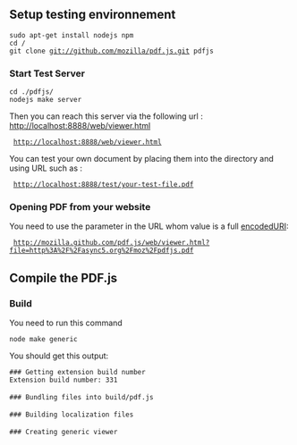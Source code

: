 == Setup testing environnement ==

 sudo apt-get install nodejs npm
 cd <website-js-dir>/
 git clone git://github.com/mozilla/pdf.js.git pdfjs

=== Start Test Server ===

 cd ./pdfjs/
 nodejs make server

Then you can reach this {{value|nodejs}} server via the following url : http://localhost:8888/web/viewer.html

  http://localhost:8888/web/viewer.html

You can test your own document by placing them into the {{path|test/}} directory and using URL such as :

  http://localhost:8888/test/your-test-file.pdf

=== Opening PDF from your website ===

You need to use the {{attr|file}} parameter in the URL whom value is a full [https://developer.mozilla.org/en-US/docs/JavaScript/Reference/Global_Objects/encodeURI encodedURI]:

  http://mozilla.github.com/pdf.js/web/viewer.html?file=http%3A%2F%2Fasync5.org%2Fmoz%2Fpdfjs.pdf

== Compile the PDF.js ==

=== Build ===
You need to run this command

 node make generic

You should get this output:

 ### Getting extension build number
 Extension build number: 331
 
 ### Bundling files into build/pdf.js
 
 ### Building localization files
 
 ### Creating generic viewer

